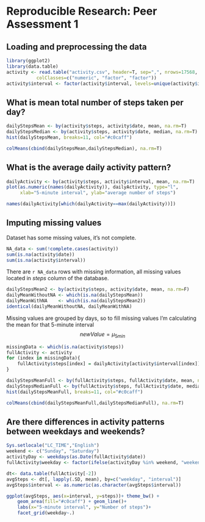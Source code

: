 # Reproducible Research: Peer Assessment 1


## Loading and preprocessing the data
```r
library(ggplot2)
library(data.table)
activity <- read.table("activity.csv", header=T, sep=",", nrows=17568,
           colClasses=c("numeric", "factor", "factor"))
activity$interval <- factor(activity$interval, levels=unique(activity$interval))
```

## What is mean total number of steps taken per day?

```r
dailyStepsMean <- by(activity$steps, activity$date, mean, na.rm=T)
dailyStepsMedian <- by(activity$steps, activity$date, median, na.rm=T)
hist(dailyStepsMean, breaks=11, col="#c0caff")
```

```r
colMeans(cbind(dailyStepsMean,dailyStepsMedian), na.rm=T)
```

## What is the average daily activity pattern?
```r
dailyActivity <- by(activity$steps, activity$interval, mean, na.rm=T)
plot(as.numeric(names(dailyActivity)), dailyActivity, type="l", 
     xlab="5-minute interval", ylab="average number of steps")
```

```r
names(dailyActivity[which(dailyActivity==max(dailyActivity))])
```

## Imputing missing values
Dataset has some missing values, it's not complete.
```r
NA_data <- sum(!complete.cases(activity))
sum(is.na(activity$date))
sum(is.na(activity$interval))
```
There are `r NA_data` rows with missing information, all missing values located in *steps* column of the database.
```r
dailyStepsMean2 <- by(activity$steps, activity$date, mean, na.rm=F)
dailyMeanWithoutNA <- which(is.na(dailyStepsMean))
dailyMeanWithNA    <- which(is.na(dailyStepsMean2))
identical(dailyMeanWithoutNA, dailyMeanWithNA)
```

Missing values are grouped by days, so to fill missing values I'm calculating the mean for that 5-minute interval 
$$newValue = \mu _{5min}$$
```r
missingData <- which(is.na(activity$steps))
fullActivity <- activity
for (index in missingData){
    fullActivity$steps[index] = dailyActivity[activity$interval[index]] 
}
```
```r
dailyStepsMeanFull <- by(fullActivity$steps, fullActivity$date, mean, na.rm=T)
dailyStepsMedianFull <- by(fullActivity$steps, fullActivity$date, median, na.rm=T)
hist(dailyStepsMeanFull, breaks=11, col="#c0caff")
```
```r
colMeans(cbind(dailyStepsMeanFull,dailyStepsMedianFull), na.rm=T)
```



## Are there differences in activity patterns between weekdays and weekends?
```r
Sys.setlocale("LC_TIME","English")
weekend <- c("Sunday", "Saturday")
activityDay <- weekdays(as.Date(fullActivity$date))
fullActivity$weekday <- factor(ifelse(activityDay %in% weekend, "weekend", "weekday"))
```
```r
dt<- data.table(fullActivity[-2])
avgSteps <- dt[, lapply(.SD, mean), by=c("weekday", "interval")]
avgSteps$interval <- as.numeric(as.character(avgSteps$interval)) 

ggplot(avgSteps, aes(x=interval, y=steps))+ theme_bw() +
    geom_area(fill="#c0caff") + geom_line()+    
    labs(x="5-minute interval", y="Number of steps")+
    facet_grid(weekday~.)    
  
```

